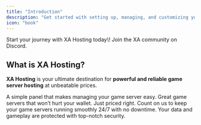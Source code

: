 ```yaml
---
title: "Introduction"
description: "Get started with setting up, managing, and customizing your game servers on XA Hosting. Simple, fast, and reliable! Everything you need just in one place."
icon: "book"
---
```


<Columns cols={2}>
  <Card title="Get a game server today" icon="rocket" horizontal href="/quickstart">
    Start your journey with XA Hosting today\!
  </Card>
  <Card title="Watch Tutorials!" icon="youtube" iconType="regular" horizontal href="https://youtube.gg/xahosting">
    Join the XA community on Discord.
  </Card>
</Columns>

## What is XA Hosting?

**XA Hosting** is your ultimate destination for **powerful and reliable game server hosting** at unbeatable prices.

<Columns cols={2}>
  <Card title="Easy navigation" icon="location-arrow">
    A simple panel that makes managing your game server easy.
  </Card>
  <Card title="Affordable Plans" icon="building-columns">
    Great game servers that won’t hurt your wallet. Just priced right.
  </Card>
  <Card title="Always Ready" icon="rotate">
    Count on us to keep your game servers running smoothly 24/7 with no downtime.
  </Card>
  <Card title="Secure & Stable" icon="shield" href="/api-reference/introduction">
    Your data and gameplay are protected with top-notch security.
  </Card>
</Columns>